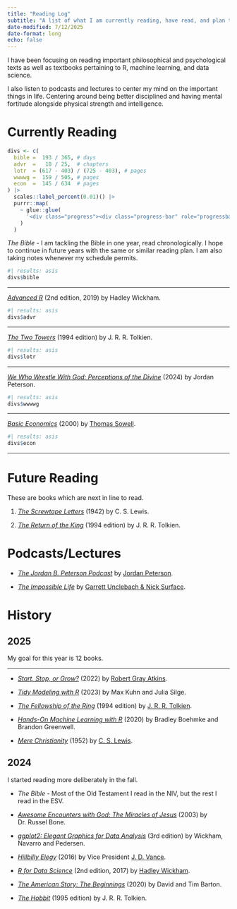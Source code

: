 ```yaml
---
title: "Reading Log"
subtitle: "A list of what I am currently reading, have read, and plan to read."
date-modified: 7/12/2025
date-format: long
echo: false
---
```


I have been focusing on reading important philosophical and psychological texts as well as textbooks pertaining to R, machine learning, and data science.

I also listen to podcasts and lectures to center my mind on the important things in life.
Centering around being better disciplined and having mental fortitude alongside physical strength and intelligence.

# Currently Reading

```r
divs <- c(
  bible =  193 / 365, # days
  advr  =   18 / 25,  # chapters
  lotr  = (617 - 403) / (725 - 403), # pages
  wwwwg =  159 / 505, # pages
  econ  =  145 / 634  # pages
) |> 
  scales::label_percent(0.01)() |> 
  purrr::map(
    ~ glue::glue(
      '<div class="progress"><div class="progress-bar" role="progressbar" style="width: {.x};" aria-valuenow="50" aria-valuemin="0" aria-valuemax="100"></div></div>'
    )
  )
```

*The Bible* - I am tackling the Bible in one year, read chronologically. I hope to continue in future years with the same or similar reading plan. I am also taking notes whenever my schedule permits.

```r
#| results: asis
divs$bible
```

---

[*Advanced R*](https://adv-r.hadley.nz/index.html) (2nd edition, 2019) by Hadley Wickham.

```r
#| results: asis
divs$advr
```

---

[*The Two Towers*](https://en.wikipedia.org/wiki/The_Two_Towers) (1994 edition) by J. R. R. Tolkien.

```r
#| results: asis
divs$lotr
```

---

[*We Who Wrestle With God: Perceptions of the Divine*](https://www.penguinrandomhouse.com/books/714076/we-who-wrestle-with-god-by-jordan-b-peterson/) (2024) by Jordan Peterson.

```r
#| results: asis
divs$wwwwg
```

---

[*Basic Economics*](https://en.wikipedia.org/wiki/Basic_Economics) (2000) by [Thomas Sowell](https://en.wikipedia.org/wiki/Thomas_Sowell).

```r
#| results: asis
divs$econ
```

---

# Future Reading

These are books which are next in line to read.

1. [*The Screwtape Letters*](https://en.wikipedia.org/wiki/The_Screwtape_Letters) (1942) by C. S. Lewis.

2. [*The Return of the King*](https://en.wikipedia.org/wiki/The_Return_of_the_King) (1994 edition) by J. R. R. Tolkien.

# Podcasts/Lectures

- [*The Jordan B. Peterson Podcast*](https://open.spotify.com/show/1Zw2DKjelPnuEYpydFlhgN?si=fd1d1b72d8464e06) by [Jordan Peterson](https://www.jordanbpeterson.com/).

- [*The Impossible Life*](https://open.spotify.com/show/3McmSdhO7OR6GB97Nqq69I?si=344f35bad6284a28) by [Garrett Unclebach & Nick Surface](https://www.theimpossible.life/).

# History

## 2025

My goal for this year is 12 books.

<div class="progress"><div class="progress-bar" role="progressbar" style="width: 41.67%; background-color:#d9534f;" aria-valuenow="50" aria-valuemin="0" aria-valuemax="100"></div></div>

---

- [*Start, Stop, or Grow?*](https://robertgrayatkins.com/book/) (2022) by [Robert Gray Atkins](https://robertgrayatkins.com/).

- [*Tidy Modeling with R*](https://www.tmwr.org/) (2023) by Max Kuhn and Julia Silge.

- [*The Fellowship of the Ring*](https://en.wikipedia.org/wiki/The_Fellowship_of_the_Ring) (1994 edition) by [J. R. R. Tolkien](https://en.wikipedia.org/wiki/J._R._R._Tolkien).

- [*Hands-On Machine Learning with R*](https://bradleyboehmke.github.io/HOML/) (2020) by Bradley Boehmke and Brandon Greenwell.

- [*Mere Christianity*](https://en.wikipedia.org/wiki/Mere_Christianity) (1952) by [C. S. Lewis](https://en.wikipedia.org/wiki/C._S._Lewis).

## 2024

I started reading more deliberately in the fall.

- *The Bible* - Most of the Old Testament I read in the NIV, but the rest I read in the ESV.

- [*Awesome Encounters with God: The Miracles of Jesus*](https://www.thriftbooks.com/w/awesome-encounters-with-god---the-miracles-of-jesus_dr-russell-bone/52477651/#edition=71087318) (2003) by Dr. Russel Bone.

- [*ggplot2: Elegant Graphics for Data Analysis*](https://ggplot2-book.org/) (3rd edition) by Wickham, Navarro and Pedersen.

- [*Hillbilly Elegy*](https://en.wikipedia.org/wiki/Hillbilly_Elegy) (2016) by Vice President [J. D. Vance](https://en.wikipedia.org/wiki/JD_Vance).

- [*R for Data Science*](https://r4ds.hadley.nz/) (2nd edition, 2017) by [Hadley Wickham](https://github.com/hadley).

- [*The American Story: The Beginnings*](https://www.google.com/books/edition/The_American_Story/r3GVzQEACAAJ?hl=en) (2020) by David and Tim Barton.

- [*The Hobbit*](https://en.wikipedia.org/wiki/The_Hobbit) (1995 edition) by J. R. R. Tolkien.
